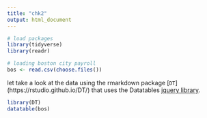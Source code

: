 ```yaml
---
title: "chk2"
output: html_document
---
```

```r
# load packages
library(tidyverse)
library(readr)

# loading boston city payroll
bos <- read.csv(choose.files())
```

let take a look at the data using the rmarkdown package [`DT`] (https://rstudio.github.io/DT/) that uses the Datatables [jquery library](https://datatables.net/).
                        
```r
library(DT)
datatable(bos)
```
